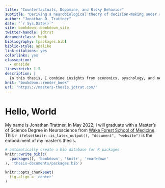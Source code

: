 ```yaml
--- 
title: "Counterfactuals, Dopamine, and Risky Behavior"
subtitle: "Deriving a neurobiological theory of decision-making under risk"
author: "Jonathan D. Trattner"
date: "`r Sys.Date()`"
site: bookdown::bookdown_site
twitter-handle: jdtrat
documentclass: book
bibliography: [packages.bib]
biblio-style: apalike
link-citations: yes
colorlinks: yes
classoption:
  - oneside
linestretch: 1.5
description: |
  In this thesis, I combine insights from economics, pyschology, and neuroscience to contribute towards our understanding of the biological processes underlying human decision-making under risk. Specifically, I (i) develop 'counterfactual utility theory' as an alternative to expected utility theory to explain decision-making under risk; and (ii) assess the predictive accuracy of counterfactual utility theory on human choice data from a sure-bet or gamble task.
knit: "bookdown::render_book"
url: 'https\://masters-thesis.jdtrat.com/'
---
```


# Hello, World {-}

My name is Jonathan Trattner. In May 2022, I will graduate with a Master's of Science Degree in Neuroscience from [Wake Forest School of Medicine](https://wakehealth.edu). This `r ifelse(knitr::is_latex_output(), "document", "website")` is the embodiment of my master's thesis. 

```r
# automatically create a bib database for R packages
knitr::write_bib(c(
  .packages(), 'bookdown', 'knitr', 'rmarkdown'
), 'thesis-documents/packages.bib')

knitr::opts_chunk$set(
  fig.align = 'center'
)
```
